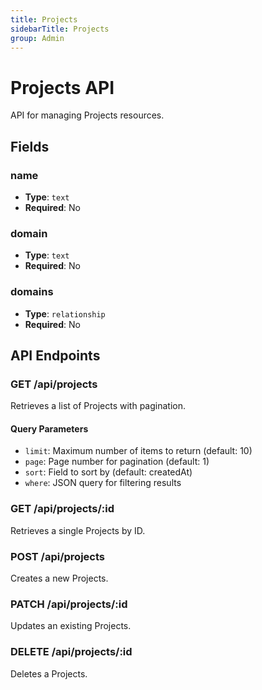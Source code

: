 ```yaml
---
title: Projects
sidebarTitle: Projects
group: Admin
---
```


# Projects API

API for managing Projects resources.

## Fields

### name

- **Type**: `text`
- **Required**: No




### domain

- **Type**: `text`
- **Required**: No




### domains

- **Type**: `relationship`
- **Required**: No





## API Endpoints

### GET /api/projects
Retrieves a list of Projects with pagination.

#### Query Parameters
- `limit`: Maximum number of items to return (default: 10)
- `page`: Page number for pagination (default: 1)
- `sort`: Field to sort by (default: createdAt)
- `where`: JSON query for filtering results

### GET /api/projects/:id
Retrieves a single Projects by ID.

### POST /api/projects
Creates a new Projects.

### PATCH /api/projects/:id
Updates an existing Projects.

### DELETE /api/projects/:id
Deletes a Projects.

